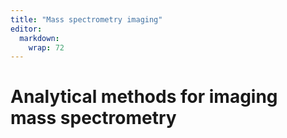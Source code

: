 ```yaml
---
title: "Mass spectrometry imaging"
editor: 
  markdown: 
    wrap: 72
---
```


# Analytical methods for imaging mass spectrometry

